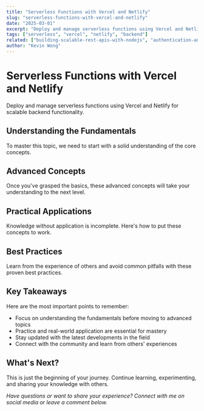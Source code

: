 ```yaml
---
title: "Serverless Functions with Vercel and Netlify"
slug: "serverless-functions-with-vercel-and-netlify"
date: "2025-03-01"
excerpt: "Deploy and manage serverless functions using Vercel and Netlify for scalable backend functionality."
tags: ["serverless", "vercel", "netlify", "backend"]
related: ["building-scalable-rest-apis-with-nodejs", "authentication-and-authorization-in-nodejs", "optimizing-web-performance-with-core-web-vitals"]
author: "Kevin Wong"
---
```


# Serverless Functions with Vercel and Netlify

Deploy and manage serverless functions using Vercel and Netlify for scalable backend functionality.

## Understanding the Fundamentals

To master this topic, we need to start with a solid understanding of the core concepts.

## Advanced Concepts

Once you've grasped the basics, these advanced concepts will take your understanding to the next level.

## Practical Applications

Knowledge without application is incomplete. Here's how to put these concepts to work.

## Best Practices

Learn from the experience of others and avoid common pitfalls with these proven best practices.

## Key Takeaways

Here are the most important points to remember:

- Focus on understanding the fundamentals before moving to advanced topics
- Practice and real-world application are essential for mastery
- Stay updated with the latest developments in the field
- Connect with the community and learn from others' experiences

## What's Next?

This is just the beginning of your journey. Continue learning, experimenting, and sharing your knowledge with others.

*Have questions or want to share your experience? Connect with me on social media or leave a comment below.*

